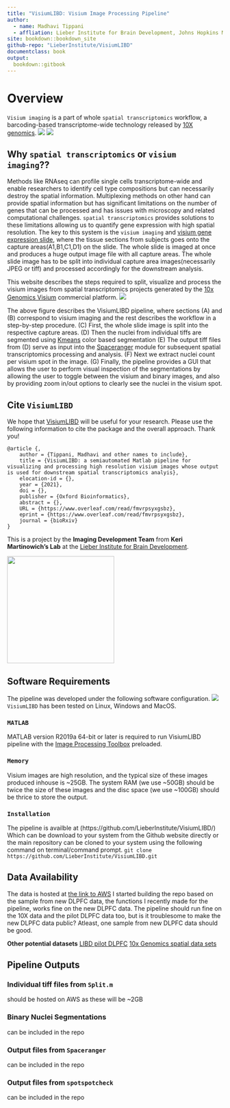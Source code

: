 ```yaml
---
title: "VisiumLIBD: Visium Image Processing Pipeline"
author: 
  - name: Madhavi Tippani
  - affliation: Lieber Institute for Brain Development, Johns Hopkins Medical Campus
site: bookdown::bookdown_site
github-repo: "LieberInstitute/VisiumLIBD"
documentclass: book
output:
  bookdown::gitbook
---
```


# Overview {-}

`Visium imaging` is a part of whole `spatial transcriptomics` workflow, a barcoding-based transcriptome-wide technology released by [10X genomics](https://www.10xgenomics.com).
\centering
![](images/visium_imaging.png)
\centering
![](images/visium_spot.png)

## Why `spatial transcriptomics` or `visium imaging`?? {-}
Methods like RNAseq can profile single cells transcriptome-wide and enable researchers to identify cell type compositions but can necessarily destroy the spatial information. Multiplexing methods on other hand can provide spatial information but has significant limitations on the number of genes that can be processed and has issues with microscopy and related computational challenges. `spatial transcriptomics` provides solutions to these limitations allowing us to quantify gene expression with high spatial resolution. The key to this system is the `visium imaging` and [visium gene expression slide](https://www.10xgenomics.com/products/spatial-gene-expression), where the tissue sections from subjects goes onto the capture areas(A1,B1,C1,D1) on the slide. The whole slide is imaged at once and produces a huge output image file with all capture areas. The whole slide image has to be split into individual capture area images(necessarily JPEG or tiff) and processed accordingly for the downstream analysis. 

This website describes the steps required to split, visualize and process the visium images from spatial transcriptomics projects generated by the [10x Genomics  Visium](https://www.10xgenomics.com/spatial-transcriptomics) commercial platform.
\centering
![](images/VisiumLIBD.png)

The above figure describes the VisiumLIBD pipeline, where sections (A) and (B) correspond to visium imaging and the rest describes the workflow in a step-by-step procedure. (C) First, the whole slide image is split into the respective capture areas. (D) Then the nuclei from individual tiffs are segmented using [Kmeans](https://www.mathworks.com/help/images/color-based-segmentation-using-k-means-clustering.html) color based segmentation (E) The output tiff files from (D) serve as input into the [Spaceranger](https://support.10xgenomics.com/spatial-gene-expression/software/pipelines/latest/using/count) module for subsequent spatial transcriptomics processing and analysis.  (F) Next we extract nuclei count per visium spot in the image. (G) Finally, the pipeline provides a GUI that allows the user to perform visual inspection of the segmentations by allowing the user to toggle between the visium and binary images, and also by providing zoom in/out options to clearly see the nuclei in the visium spot. 

## Cite `VisiumLIBD` {-}

We hope that [VisiumLIBD](http://research.libd.org/VisiumLIBD/) will be useful for your research. Please use the following information to cite the package and the overall approach. Thank you!

```
@article {,
	author = {Tippani, Madhavi and other names to include},
	title = {VisiumLIBD: a semiautomated Matlab pipeline for visualizing and processing high resolution visium images whose output is used for downstream spatial transcriptomics analyis},
	elocation-id = {},
	year = {2021},
	doi = {},
	publisher = {Oxford Bioinformatics},
	abstract = {},
	URL = {https://www.overleaf.com/read/fmvrpsyxgsbz},
	eprint = {https://www.overleaf.com/read/fmvrpsyxgsbz},
	journal = {bioRxiv}
}
```

This is a project by the **Imaging Development Team** from **Keri Martinowich's Lab** at the [Lieber Institute for Brain Development](https://www.libd.org/).

<img src="http://lcolladotor.github.io/img/LIBD_logo.jpg" width="250px">

## Software Requirements {-}

The pipeline was developed under the following software configuration.
\centering
![](images/Software_Configuration.png)
`VisiumLIBD` has been tested on Linux, Windows and MacOS.

### `MATLAB`

MATLAB version R2019a 64-bit or later is required to run VisiumLIBD pipeline with the [Image Processing Toolbox](https://www.mathworks.com/products/image.html) preloaded. 

### `Memory`
Visium images are high resolution, and the typical size of these images produced inhouse is ~25GB. The system RAM (we use ~50GB) should be twice the size of these images and the disc space (we use ~100GB) should be thrice to store the output.

### `Installation`

The pipeline is availble at (https://github.com/LieberInstitute/VisiumLIBD/)
Which can be download to your system from the Github website directly or the main repository can be cloned to your system using the following command on terminal/command prompt.
`git clone https://github.com/LieberInstitute/VisiumLIBD.git`

## Data Availability {-}

The data is hosted at [the link to AWS](https://github.com/LieberInstitute/spatialLIBD#raw-data)
I started building the repo based on the sample from new DLPFC data, the functions I recently made for the pipeline, works fine on the new DLPFC data. The pipeline should run fine on the 10X data and the pilot DLPFC data too, but is it troublesome to make the new DLPFC data public? Atleast, one sample from new DLPFC data should be good.  

**Other potential datasets** 
[LIBD pilot DLPFC](https://github.com/LieberInstitute/spatialLIBD#raw-data)
[10x Genomics spatial data sets](https://support.10xgenomics.com/spatial-gene-expression/datasets) 

## Pipeline Outputs {-}

### Individual tiff files from `Split.m` 

should be hosted on AWS as these will be ~2GB

### Binary Nuclei Segmentations 

can be included in the repo

### Output files from `Spaceranger`

can be included in the repo

### Output files from `spotspotcheck`

can be included in the repo